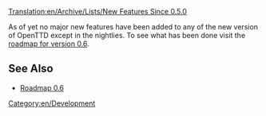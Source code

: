 [[Translation:en/Archive/Lists/New Features Since 0.5.0]]
{{en/Expand|A proper list of features but mainly fix list as in [[en/Archive/Lists/New Features Since 0.4.7|"New_Features_Since_0.4.7"]]}}

As of yet no major new features have been added to any of the new version of OpenTTD except in the nightlies. To see what has been done visit the [[en/Archive/Lists/Roadmap 0.6| roadmap for version 0.6]].

==See Also==
*[[en/Archive/Lists/Roadmap 0.6|Roadmap 0.6]]

[[Category:en/Development]]